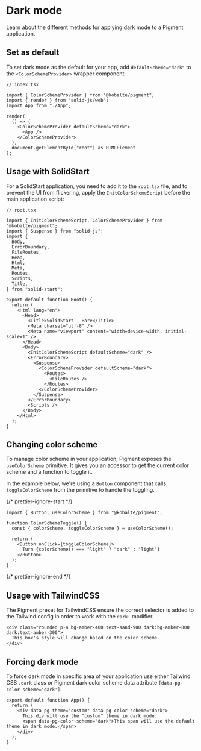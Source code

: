 
# Dark mode

Learn about the different methods for applying dark mode to a Pigment application.

## Set as default

To set dark mode as the default for your app, add `defaultScheme="dark"` to the `<ColorSchemeProvider>` wrapper component:

```tsx {8}
// index.tsx

import { ColorSchemeProvider } from "@kobalte/pigment";
import { render } from "solid-js/web";
import App from "./App";

render(
  () => (
    <ColorSchemeProvider defaultScheme="dark">
      <App />
    </ColorSchemeProvider>
  ),
  document.getElementById("root") as HTMLElement
);
```

## Usage with SolidStart

For a SolidStart application, you need to add it to the `root.tsx` file, and to prevent the UI from flickering, apply the `InitColorSchemeScript` before the main application script:

```tsx {25,28}
// root.tsx

import { InitColorSchemeScript, ColorSchemeProvider } from "@kobalte/pigment";
import { Suspense } from "solid-js";
import {
  Body,
  ErrorBoundary,
  FileRoutes,
  Head,
  Html,
  Meta,
  Routes,
  Scripts,
  Title,
} from "solid-start";

export default function Root() {
  return (
    <Html lang="en">
      <Head>
        <Title>SolidStart - Bare</Title>
        <Meta charset="utf-8" />
        <Meta name="viewport" content="width=device-width, initial-scale=1" />
      </Head>
      <Body>
        <InitColorSchemeScript defaultScheme="dark" />
        <ErrorBoundary>
          <Suspense>
            <ColorSchemeProvider defaultScheme="dark">
              <Routes>
                <FileRoutes />
              </Routes>
            </ColorSchemeProvider>
          </Suspense>
        </ErrorBoundary>
        <Scripts />
      </Body>
    </Html>
  );
}
```

## Changing color scheme

To manage color scheme in your application, Pigment exposes the `useColorScheme` primitive. It gives you an accessor to get the current color scheme and a function to toggle it.

In the example below, we're using a `Button` component that calls `toggleColorScheme` from the primitive to handle the toggling.

<Preview>
  <ColorSchemeToggle />
</Preview>

{/* prettier-ignore-start */}
```tsx
import { Button, useColorScheme } from "@kobalte/pigment";

function ColorSchemeToggle() {
  const { colorScheme, toggleColorScheme } = useColorScheme();

  return (
    <Button onClick={toggleColorScheme}>
      Turn {colorScheme() === "light" ? "dark" : "light"}
    </Button>
  );
}
```
{/* prettier-ignore-end */}

## Usage with TailwindCSS

The Pigment preset for TailwindCSS ensure the correct selector is added to the Tailwind config in order to work with the `dark:` modifier.

<Preview>
  <TailwindExample />
</Preview>

```tsx
<div class="rounded p-4 bg-amber-400 text-sand-900 dark:bg-amber-800 dark:text-amber-300">
  This box's style will change based on the color scheme.
</div>
```

## Forcing dark mode

To force dark mode in specific area of your application use either Tailwind CSS `.dark` class or Pigment dark color scheme data attribute `[data-pg-color-scheme='dark']`.

```tsx {2,4}
export default function App() {
  return (
    <div data-pg-theme="custom" data-pg-color-scheme="dark">
      This div will use the "custom" theme in dark mode.
      <span data-pg-color-scheme="dark">This span will use the default theme in dark mode.</span>
    </div>
  );
}
```
